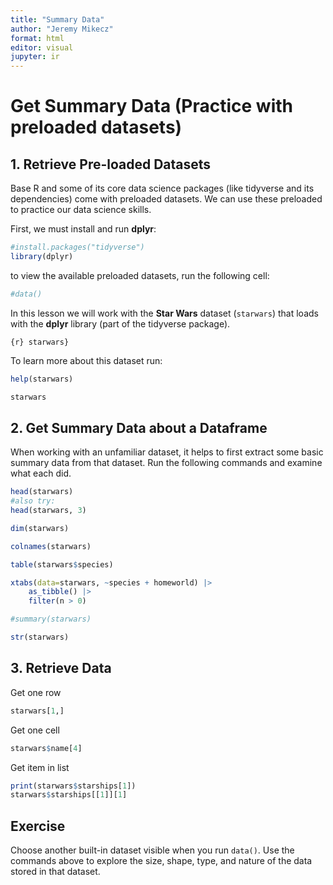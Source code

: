 ---
title: "Summary Data"
author: "Jeremy Mikecz"
format: html
editor: visual
jupyter: ir
---

# Get Summary Data (Practice with preloaded datasets)

## 1. Retrieve Pre-loaded Datasets

Base R and some of its core data science packages (like tidyverse and its dependencies) come with preloaded datasets. We can use these preloaded to practice our data science skills.

First, we must install and run **dplyr**:

```{r}
#install.packages("tidyverse")
library(dplyr)
```

to view the available preloaded datasets, run the following cell:

```{r}
#data()
```

In this lesson we will work with the **Star Wars** dataset (`starwars`) that loads with the **dplyr** library (part of the tidyverse package).

`{r} starwars}`

To learn more about this dataset run:

```{r}
help(starwars)
```

```{r}
starwars
```

## 2. Get Summary Data about a Dataframe

When working with an unfamiliar dataset, it helps to first extract some basic summary data from that dataset. Run the following commands and examine what each did.

```{r}
head(starwars)
#also try:
head(starwars, 3)
```

```{r}
dim(starwars) 
```

```{r}
colnames(starwars)
```

```{r}
table(starwars$species)
```

```{r}
xtabs(data=starwars, ~species + homeworld) |>
    as_tibble() |>
    filter(n > 0)
```

```{r}
#summary(starwars)

```

```{r}
str(starwars)
```

## 3. Retrieve Data

Get one row

```{r}
starwars[1,]
```

Get one cell

```{r}
starwars$name[4]
```

Get item in list

```{r}
print(starwars$starships[1]) 
starwars$starships[[1]][1]
```

::: tip
## Exercise

Choose another built-in dataset visible when you run `data()`. Use the commands above to explore the size, shape, type, and nature of the data stored in that dataset.
:::

